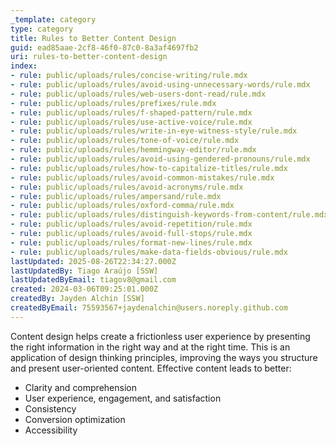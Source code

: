 ```yaml
---
_template: category
type: category
title: Rules to Better Content Design
guid: ead85aae-2cf8-46f0-87c0-8a3af4697fb2
uri: rules-to-better-content-design
index:
- rule: public/uploads/rules/concise-writing/rule.mdx
- rule: public/uploads/rules/avoid-using-unnecessary-words/rule.mdx
- rule: public/uploads/rules/web-users-dont-read/rule.mdx
- rule: public/uploads/rules/prefixes/rule.mdx
- rule: public/uploads/rules/f-shaped-pattern/rule.mdx
- rule: public/uploads/rules/use-active-voice/rule.mdx
- rule: public/uploads/rules/write-in-eye-witness-style/rule.mdx
- rule: public/uploads/rules/tone-of-voice/rule.mdx
- rule: public/uploads/rules/hemmingway-editor/rule.mdx
- rule: public/uploads/rules/avoid-using-gendered-pronouns/rule.mdx
- rule: public/uploads/rules/how-to-capitalize-titles/rule.mdx
- rule: public/uploads/rules/avoid-common-mistakes/rule.mdx
- rule: public/uploads/rules/avoid-acronyms/rule.mdx
- rule: public/uploads/rules/ampersand/rule.mdx
- rule: public/uploads/rules/oxford-comma/rule.mdx
- rule: public/uploads/rules/distinguish-keywords-from-content/rule.mdx
- rule: public/uploads/rules/avoid-repetition/rule.mdx
- rule: public/uploads/rules/avoid-full-stops/rule.mdx
- rule: public/uploads/rules/format-new-lines/rule.mdx
- rule: public/uploads/rules/make-data-fields-obvious/rule.mdx
lastUpdated: 2025-08-26T22:34:27.000Z
lastUpdatedBy: Tiago Araújo [SSW]
lastUpdatedByEmail: tiagov8@gmail.com
created: 2024-03-06T09:25:01.000Z
createdBy: Jayden Alchin [SSW]
createdByEmail: 75593567+jaydenalchin@users.noreply.github.com
---
```


Content design helps create a frictionless user experience by presenting the right information in the right way and at the right time. This is an application of design thinking principles, improving the ways you structure and present user-oriented content. Effective content leads to better:

* Clarity and comprehension
* User experience, engagement, and satisfaction
* Consistency
* Conversion optimization
* Accessibility
